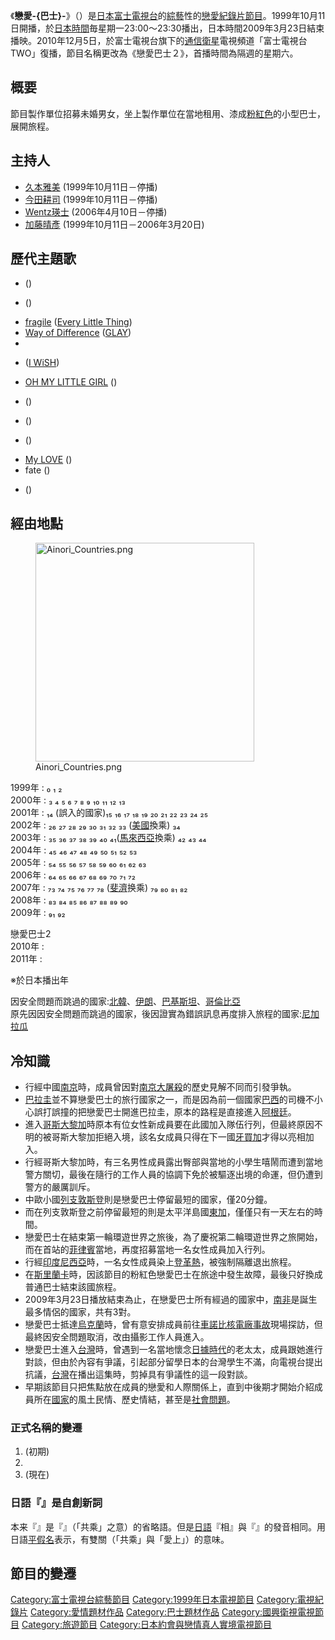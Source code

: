 {{Unreferenced |time=2009-05-29T02:41:14+00:00 }}

{{影集資訊
| 名称 = 戀愛-{巴士}-
| 原名 = {{lang|ja|恋愛観察バラエティー あいのり}}
| 图片 = [[File:TV_program_logo_fujitv_ainori_tw.png|300px]]
| 图说 = 《戀愛-{巴士}-》台灣版標誌
| 分类 = 綜藝型戀愛紀錄片
| 主持 = 久本雅美 、今田耕司 、Wentz瑛士、加藤晴彥
| 国家 = {{JPN}}
| 语言 = [[日語|日語]] ([[中文|中文]]字幕)
| 外景 = 世界各地
| 每集长 = 24分鐘（不含[[廣告|廣告]]時間）
| 频道 = [[富士電視台|富士電視台]]
| 视频制式 = [[高清晰度電視|HDTV]]
| 音频制式 = [[立體聲|立體聲]]
| 播出国家 = {{JPN}}
| 开始 = 1999年10月11日
| 結束 = 2009年3月23日
| 集数 = 441
| 频道1 =[[國興衛視|國興衛視]]
| 播出国家1 = {{TWN}}
| 视频制式1 =[[NTSC制式|NTSC制式]]
| 官方网站 =
| 日本名稱 = 戀愛巴士２
}}
《'''戀愛-{巴士}-'''》（{{lang-ja|恋愛観察バラエティー あいのり}}）是[[日本|日本]][[富士電視台|富士電視台]]的[[綜藝|綜藝]]性的[[戀愛|戀愛]][[紀錄片|紀錄片]][[電視節目|節目]]。1999年10月11日開播，於[[日本時間|日本時間]]毎星期一23:00～23:30播出，日本時間2009年3月23日結束播映。2010年12月5日，於富士電視台旗下的[[通信衛星|通信衛星]]電視頻道「富士電視台TWO」復播，節目名稱更改為《戀愛巴士２》，首播時間為隔週的星期六。

== 概要 ==
節目製作單位招募未婚男女，坐上製作單位在當地租用、漆成[[粉紅色|粉紅色]]的小型巴士，展開旅程。

<!--
=== 戀愛巴士成規 ===
* 
-->
== 主持人 ==

* [[久本雅美|久本雅美]] (1999年10月11日－停播)
* [[今田耕司|今田耕司]] (1999年10月11日－停播)
* [[Wentz瑛士|Wentz瑛士]] (2006年4月10日－停播)
* [[加藤晴彥|加藤晴彥]] (1999年10月11日－2006年3月20日)

== 歷代主題歌 ==

* {{lang|ja|[[始まりの場所|始まりの場所]]}} ({{lang|ja|[[柚子_(組合)|ゆず]]}})
* {{lang|ja|[[くず星|くず星]]}} ({{lang|ja|ゆず}})
* [[脆弱_(小事樂團)|fragile]] ([[小事樂團|Every Little Thing]])
* [[Way_of_Difference|Way of Difference]] ([[GLAY|GLAY]])
* {{lang|ja|空から君へ (直也)}}
* {{lang|ja|[[迎向未來|明日への扉]]}} ([[I_WiSH|I WiSH]]) <!-- ([[I_WiSH|I WiSH]]) -->
* [[OH_MY_LITTLE_GIRL|OH MY LITTLE GIRL]] ({{lang|ja|[[尾崎豐|尾崎豊]]}})
* {{lang|ja|[[眺望星星的人|スターゲイザー]]}} ({{lang|ja|[[SPITZ|スピッツ]]}})
* {{lang|ja|[[未来の地図|未来の地図]]}} ({{lang|ja|{{link-ja|Mi (乐队)|Mi (バンド)|Mi}}}}) <!-- ([[Mi_(組合)|Mi]]) -->
* {{lang|ja|[[超特急_(柚子)|超特急]]}} ({{lang|ja|ゆず}})
* [[My_LOVE_(川嶋愛)|My LOVE]] ({{lang|ja|[[川嶋愛|川嶋愛]]}}) <!-- ({{lang|ja|[[川嶋愛|川嶋あい]]}}) -->
* fate ({{lang|ja|{{link-ja|遊吟|遊吟}}}})
* {{lang|ja|[[就算很討厭_也感謝你|大っきらい でもありがと]]}} ({{lang|ja|[[青山黛瑪|青山テルマ]]}})

== 經由地點 ==
[[File:Ainori_Countries.png|350px]]

; 1999年 : {{JPN}}₀ {{KOR}}₁ {{CHN}}₂
; 2000年 : {{VNM}}₃ {{CAM}}₄ {{THA}}₅ {{IND}}₆ {{TUR}}₇ {{BGR}}₈ {{GRC}}₉ {{ITA}}₁₀ {{FRA}}₁₁ {{ESP}}₁₂ {{MAR}}₁₃
; 2001年 : {{BRA}}₁₄ {{PRY}}(誤入的國家)₁₅ {{ARG}}₁₆ {{CHL}}₁₇ {{BOL}}₁₈ {{PER}}₁₉ {{ECU}}₂₀ {{PAN}}₂₁ {{CRI}}₂₂ {{JAM}}₂₃ {{CUB}}₂₄ {{HND}}₂₅
; 2002年 : {{GTM}}₂₆ {{BLZ}}₂₇ {{MEX}}₂₈ {{NZL}}₂₉ {{AUS}}₃₀ {{PNG}}₃₁ {{TON}}₃₂ {{FJI}}₃₃ ([[美國|美國]]換乘) {{NIC}}₃₄
; 2003年 : {{USA}}₃₅ {{CAN}}₃₆ {{PHL}}₃₇ {{IDN}}₃₈ {{BRN}}₃₉ {{MYS}}₄₀ {{SGP}}₄₁([[馬來西亞|馬來西亞]]換乘) {{MMR}}₄₂ {{BTN}}₄₃ {{NPL}}₄₄
; 2004年 : {{LKA}}₄₅ {{MDG}}₄₆ {{ZAF}}₄₇ {{BWA}}₄₈ {{NAM}}₄₉ {{MWI}}₅₀ {{TZA}}₅₁ {{KEN}}₅₂ {{ETH}}₅₃
; 2005年 : {{CMR}}₅₄ {{TUN}}₅₅ {{EGY}}₅₆ {{OMN}}₅₇ {{UAE}}₅₈ {{QAT}}₅₉ {{BHR}}₆₀ {{RUS}}₆₁ {{UKR}}₆₂ {{ROU}}₆₃
; 2006年 : {{HUN}}₆₄ {{AUT}}₆₅ {{LIE}}₆₆ {{CHE}}₆₇ {{HRV}}₆₈ {{BIH}}₆₉ {{POL}}₇₀ {{SWE}}₇₁ {{NOR}}₇₂
; 2007年 : {{ISL}}₇₃ {{DOM}}₇₄ {{TTO}}₇₅ {{SUR}}₇₆ {{VEN}}₇₇ {{TWN}}₇₈ ([[斐濟|斐濟]]换乘) {{TUV}}₇₉ {{WSM}}₈₀ {{MNG}}₈₁ {{GER}}₈₂
; 2008年 : {{CZE}}₈₃ {{SVK}}₈₄ {{GHA}}₈₅ {{BEN}}₈₆ {{MLI}}₈₇ {{LAO}}₈₈ {{JOR}}₈₉ {{CYP}}₉₀
; 2009年 : {{DEN}}₉₁ {{NLD}}₉₂

;戀愛巴士2
; 2010年 : {{BAN}}
; 2011年 : {{CAM}}
※於日本播出年
; 因安全問題而跳過的國家:[[北韓|北韓]]、[[伊朗|伊朗]]、[[巴基斯坦|巴基斯坦]]、[[哥倫比亞|哥倫比亞]]
; 原先因因安全問題而跳過的國家，後因證實為錯誤訊息再度排入旅程的國家:[[尼加拉瓜|尼加拉瓜]]
== 冷知識==
*行經中國[[南京|南京]]時，成員曾因對[[南京大屠殺|南京大屠殺]]的歷史見解不同而引發爭執。
*[[巴拉圭|巴拉圭]]並不算戀愛巴士的旅行國家之一，而是因為前一個國家[[巴西|巴西]]的司機不小心誤打誤撞的把戀愛巴士開進巴拉圭，原本的路程是直接進入[[阿根廷|阿根廷]]。
*進入[[哥斯大黎加|哥斯大黎加]]時原本有位女性新成員要在此國加入隊伍行列，但最終原因不明的被哥斯大黎加拒絕入境，該名女成員只得在下一國[[牙買加|牙買加]]才得以亮相加入。
*行經哥斯大黎加時，有三名男性成員露出臀部與當地的小學生嘻鬧而遭到當地警方關切，最後在隨行的工作人員的協調下免於被驅逐出境的命運，但仍遭到警方的嚴厲訓斥。
*中歐小國[[列支敦斯登|列支敦斯登]]則是戀愛巴士停留最短的國家，僅20分鐘。
*而在列支敦斯登之前停留最短的則是太平洋島國[[東加|東加]]，僅僅只有一天左右的時間。
*戀愛巴士在結束第一輪環遊世界之旅後，為了慶祝第二輪環遊世界之旅開始，而在首站的[[菲律賓|菲律賓]]當地，再度招募當地一名女性成員加入行列。
*行經[[印度尼西亞|印度尼西亞]]時，一名女性成員染上[[登革熱|登革熱]]，被強制隔離退出旅程。
*在[[斯里蘭卡|斯里蘭卡]]時，因該節目的粉紅色戀愛巴士在旅途中發生故障，最後只好換成普通巴士結束該國旅程。
*2009年3月23日播放結束為止，在戀愛巴士所有經過的國家中，[[南非|南非]]是誕生最多情侶的國家，共有3對。
*戀愛巴士抵達[[烏克蘭|烏克蘭]]時，曾有意安排成員前往[[車諾比核電廠事故|車諾比核電廠事故]]現場探訪，但最終因安全問題取消，改由攝影工作人員進入。
*戀愛巴士進入[[台灣|台灣]]時，曾遇到一名當地懷念[[台灣日據時期|日據時代]]的老太太，成員跟她進行對談，但由於內容有爭議，引起部分留學日本的台灣學生不滿，向電視台提出抗議，[[台灣|台灣]]在播出這集時，剪掉具有爭議性的這一段對談。
*早期該節目只把焦點放在成員的戀愛和人際關係上，直到中後期才開始介紹成員所在[[國家|國家]]的風土民情、歷史情結，甚至是[[社會問題|社會問題]]。


=== 正式名稱的變遷 ===

# '''{{lang|ja|恋愛地球旅行 あいのり}}''' (初期)
# '''{{lang|ja|あいのり}}'''
# '''{{lang|ja|恋愛観察バラエティー あいのり}}''' (現在)

=== 日語『{{lang|ja|あいのり}}』是自創新詞 ===

本来『{{lang|ja|あいのり}}』是『{{lang|ja|[[拼车|相 (ai) 乗り (nori)]]}}』（「共乘」之意）的省略語。但是[[日語|日語]]『相』與『{{lang|ja|愛 (ai)}}』的發音相同。用日語[[平假名|平假名]]表示，有雙關（「共乘」與「愛上」）的意味。

==節目的變遷==
{{電視節目的變遷
|電視台={{JPN}} [[富士電視台|富士電視台]]
|播放檔次=每[[星期一|星期一]]23:00～23:30
|節目名稱=戀愛巴士<br />（1999.10.11－2009.3.23）
|上一節目=
|下一節目=
}}

{{電視節目的變遷
|電視台={{JPN}} [[富士電視台|富士電視台]]TWO
|播放檔次=
|節目名稱=戀愛巴士2<br />（2010.12.5－）
|上一節目=
|下一節目=
}}

{{電視節目的變遷
|電視台={{TWN}} [[國興衛視|國興衛視]]
|播放檔次=
|節目名稱=戀愛巴士
|上一節目=
|下一節目=
}}

{{commonscat|Ainori}}
{{DEFAULTSORT:Ainori}}
[[Category:富士電視台綜藝節目|Category:富士電視台綜藝節目]]
[[Category:1999年日本電視節目|Category:1999年日本電視節目]]
[[Category:電視紀錄片|Category:電視紀錄片]]
[[Category:愛情題材作品|Category:愛情題材作品]]
[[Category:巴士題材作品|Category:巴士題材作品]]
[[Category:國興衛視電視節目|Category:國興衛視電視節目]]
[[Category:旅遊節目|Category:旅遊節目]]
[[Category:日本約會與戀情真人實境電視節目|Category:日本約會與戀情真人實境電視節目]]